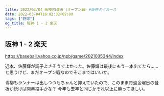 ```yaml
---
title: 2022/03/04 阪神VS楽天（オープン戦）#阪神タイガース
date: 2022-03-04T16:02:32+09:00
tags: ["野球"]
og_title: 阪神 1 - 2 楽天
---
```


## 阪神 1 - 2 楽天

https://baseball.yahoo.co.jp/npb/game/2021005344/index

近本、佐藤輝が調子よさそうでよかった。佐藤輝は最後にもう一本出てたら……と思うけど、まだオープン戦なのでそこまではいいか。

青柳もランナーは出しつつもちゃんと抑えていたので、このまま毎週金曜日の登板が続けば開幕投手かな？ 今年も去年と同じかそれ以上に勝ってほしい。